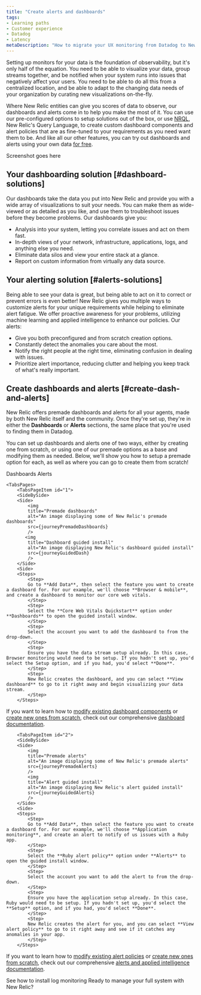 ```yaml
---
title: "Create alerts and dashboards"
tags:
- Learning paths
- Customer experience
- Datadog
- Latency
metaDescription: "How to migrate your UX monitoring from Datadog to New Relic."
---
```






Setting up monitors for your data is the foundation of observability, but it's only half of the equation. You need to be able to visualize your data, group streams together, and be notified when your system runs into issues that negatively affect your users. You need to be able to do all this from a centralized location, and be able to adapt to the changing data needs of your organization by curating new visualizations on-the-fly. 

Where New Relic entities can give you scores of data to observe, our dashboards and alerts come in to help you make the most of it. You can use our pre-configured options to setup solutions out of the box, or use [NRQL](/docs/query-your-data/nrql-new-relic-query-language/get-started/introduction-nrql-new-relics-query-language/), New Relic's Query Language, to create custom dashboard components and alert policies that are as fine-tuned to your requirements as you need want them to be. And like all our other features, you can try out dashboards and alerts using your own data [for free](https://newrelic.com/signup).

Screenshot goes here

## Your dashboarding solution [#dashboard-solutions]

Our dashboards take the data you put into New Relic and provide you with a wide array of visualizations to suit your needs. You can make them as wide-viewed or as detailed as you like, and use them to troubleshoot issues before they become problems. Our dashboards give you:

* Analysis into your system, letting you correlate issues and act on them fast.
* In-depth views of your network, infrastructure, applications, logs, and anything else you need.
* Eliminate data silos and view your entire stack at a glance. 
* Report on custom information from virtually any data source.

## Your alerting solution [#alerts-solutions]

Being able to see your data is great, but being able to act on it to correct or prevent errors is even better! New Relic gives you multiple ways to customize alerts for your unique requirements while helping to eliminate alert fatigue. We offer proactive awareness for your problems, utilizing machine learning and applied intelligence to enhance our policies. Our alerts:

* Give you both preconfigured and from scratch creation options.
* Constantly detect the anomalies you care about the most. 
* Notify the right people at the right time, eliminating confusion in dealing with issues.
* Prioritize alert importance, reducing clutter and helping you keep track of what's really important.

## Create dashboards and alerts [#create-dash-and-alerts]

New Relic offers premade dashboards and alerts for all your agents, made by both New Relic itself and the community. Once they're set up, they're in either the **Dashboards** or **Alerts** sections, the same place that you're used to finding them in Datadog. 

You can set up dashboards and alerts one of two ways, either by creating one from scratch, or using one of our premade options as a base and modifying them as needed. Below, we'll show you how to setup a premade option for each, as well as where you can go to create them from scratch!

<Tabs>
	<TabsBar>
        <TabsBarItem id="1">
            Dashboards
        </TabsBarItem>
        <TabsBarItem id="2">
            Alerts
        </TabsBarItem>
    </TabsBar>

    <TabsPages>
        <TabsPageItem id="1">
        <SideBySide>
        <Side>
            <img
            title="Premade dashboards"
            alt="An image displaying some of New Relic's premade dashboards"
            src={journeyPremadeDashboards}
            />
           <img
            title="Dashboard guided install"
            alt="An image displaying New Relic's dashboard guided install"
            src={journeyGuidedDash}
            />
        </Side>
        <Side>
        <Steps>
            <Step>
            Go to **Add Data**, then select the feature you want to create a dashboard for. For our example, we'll choose **Browser & mobile**, and create a dashboard to monitor our core web vitals.  
            </Step>
            <Step>
            Select the **Core Web Vitals Quickstart** option under **Dashboards** to open the guided install window.
            </Step>
            <Step>
            Select the account you want to add the dashboard to from the drop-down.
            </Step>
            <Step>
            Ensure you have the data stream setup already. In this case, Browser monitoring would need to be setup. If you hadn't set up, you'd select the Setup option, and if you had, you'd select **Done**.
            </Step>
            <Step>
            New Relic creates the dashboard, and you can select **View dashboard** to go to it right away and begin visualizing your data stream.
            </Step>
        </Steps>

If you want to learn how to [modify existing dashboard components](/docs/query-your-data/explore-query-data/dashboards/manage-your-dashboard/#dash-manage) or [create new ones from scratch](/docs/query-your-data/explore-query-data/dashboards/introduction-dashboards/#dashboards-create-new), check out our comprehensive [dashboard documentation](/docs/query-your-data/explore-query-data/dashboards/introduction-dashboards/).
        </Side>
        </SideBySide>
        </TabsPageItem>

        <TabsPageItem id="2">
        <SideBySide>
        <Side>
            <img
            title="Premade alerts"
            alt="An image displaying some of New Relic's premade alerts"
            src={journeyPremadeAlerts}
            />
            <img
            title="Alert guided install"
            alt="An image displaying New Relic's alert guided install"
            src={journeyGuidedAlerts}
            />
        </Side>
        <Side>
        <Steps>
            <Step>
            Go to **Add Data**, then select the feature you want to create a dashboard for. For our example, we'll choose **Application monitoring**, and create an alert to notify of us issues with a Ruby app.  
            </Step>
            <Step>
            Select the **Ruby alert policy** option under **Alerts** to open the guided install window.
            </Step>
            <Step>
            Select the account you want to add the alert to from the drop-down.
            </Step>
            <Step>
            Ensure you have the application setup already. In this case, Ruby would need to be setup. If you hadn't set up, you'd select the **Setup** option, and if you had, you'd select **Done**.
            </Step>
            <Step>
            New Relic creates the alert for you, and you can select **View alert policy** to go to it right away and see if it catches any anomalies in your app.
            </Step>
        </Steps>

If you want to learn how to [modify existing alert policies](/docs/alerts-applied-intelligence/new-relic-alerts/alert-policies/create-edit-or-find-alert-policy/#quick-reference-policies) or [create new ones from scratch](/docs/alerts-applied-intelligence/new-relic-alerts/get-started/your-first-nrql-condition/), check out our comprehensive [alerts and applied intelligence documentation](/docs/alerts-applied-intelligence/overview/).
        </Side>
        </SideBySide>
        </TabsPageItem>
    </TabsPages>
</Tabs>


<SideBySide>
    <Side>
        <DocTiles variant="labs">
            <DocTile
                path="/docs/journey-migration/migrating-logs/"
                label={{text: '⬅️ PREVIOUS', color: '#AFE2E3'}}    
            >
                See how to install log monitoring
            </DocTile>
        </DocTiles>
    </Side>
    <Side>
        <DocTiles variant="labs">
            <DocTile
                path="/docs/journey-migration/making-the-switch/"
                label={{text: 'NEXT ➡️', color: '#AFE2E3'}}    
            >
                Ready to manage your full system with New Relic?
            </DocTile>
        </DocTiles>
    </Side>
</SideBySide>